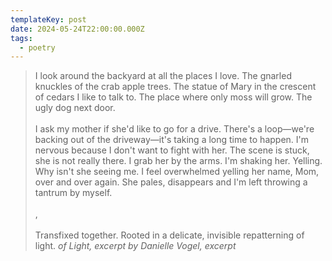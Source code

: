 ```yaml
---
templateKey: post
date: 2024-05-24T22:00:00.000Z
tags:
  - poetry
---
```

> I look around the backyard at all the places I love. The gnarled knuckles of the crab apple trees. The statue of Mary in the crescent of cedars I like to talk to. The place where only moss will grow. The ugly dog next door.<br/><br/>
> I ask my mother if she'd like to go for a drive. There's a loop—we're backing out of the driveway—it's taking a long time to happen. I'm nervous because I don't want to fight with her. The scene is stuck, she is not really there. I grab her by the arms. I'm shaking her. Yelling. Why isn't she seeing me. I feel overwhelmed yelling her name, Mom, over and over again. She pales, disappears and I'm left throwing a tantrum by myself.<br/><br/>
>,<br/><br/>
> Transfixed together. Rooted in a delicate, invisible repatterning of light.
> <cite>of Light, excerpt by Danielle Vogel, excerpt</cite>
